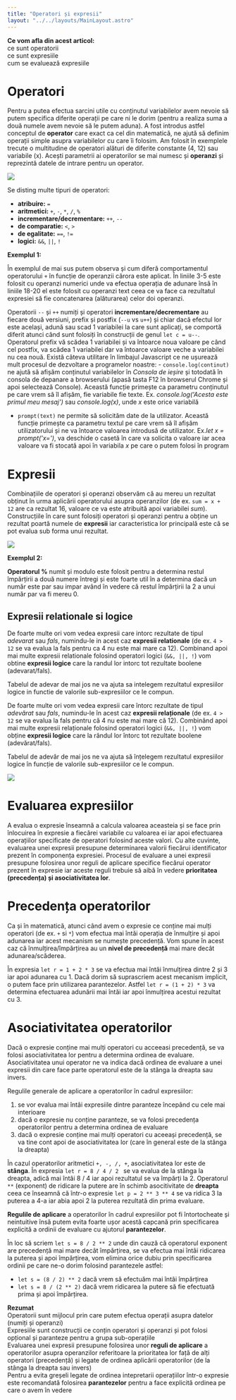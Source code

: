 ```yaml
---
title: "Operatori și expresii"
layout: "../../layouts/MainLayout.astro"
---
```



<Box knowledge>
<strong>Ce vom afla din acest articol:</strong>
<br/><Check/>ce sunt operatorii
<br/><Check/>ce sunt expresiile
<br/><Check/>cum se evaluează expresiile
</Box>

# Operatori #
Pentru a putea efectua sarcini utile cu conținutul variabilelor avem nevoie să putem specifica diferite operații pe care ni le dorim (pentru a realiza suma a două numele avem nevoie să le putem aduna). A fost introdus astfel conceptul de **operator** care exact ca cel din matematică, ne ajută să definim operații simple asupra variabilelor cu care îi folosim. Am folosit în exemplele trecute o multitudine de operatori alături de diferite constante (4, 12) sau variabile (x). Acești parametrii ai operatorilor se mai numesc și **operanzi** și reprezintă datele de intrare pentru un operator. 

<img src="../assets/imgs/operatori1.jpg" class="img-box" />

Se disting multe tipuri de operatori:
* <Arrow/>**atribuire:** ```=```
* <Arrow/>**aritmetici:** <code>+</code>, <code>-</code>, <code>*</code>, <code>/</code>, <code>%</code>
* <Arrow/>**incrementare/decrementare:** <code>++</code>, <code>--</code>
* <Arrow/>**de comparatie:** <code>&lt;</code>, <code>></code>
* <Arrow/>**de egalitate:** <code>==</code>, <code>!=</code>
* <Arrow/>**logici:** <code>&amp;&amp;</code>, <code>||</code>, <code>!</code>

**Exemplul 1:**
<Algovis config_id="tipuri-date-basics.json" av_selected="2">
</Algovis>

În exemplul de mai sus putem observa și cum diferă comportamentul operatorului <code>+</code> în funcție de operanzii cărora este aplicat. În liniile 3-5 este folosit cu operanzi numerici unde va efectua operația de adunare însă în liniile 18-20 el este folosit cu operanzi text ceea ce va face ca rezultatul expresiei să fie concatenarea (alăturarea) celor doi operanzi.

<Box attention>
Operatorii <code>--</code> și <code>++</code> numiți și operatori <strong>incrementare/decrementare</strong> au fiecare două versiuni, prefix și postfix (<code>--u</code> vs <code>u++</code>) și chiar dacă efectul lor este același, adună sau scad 1 variabilei la care sunt aplicați, se comportă diferit atunci când sunt folosiți în construcții de genul <code>let c = u--</code>. Operatorul prefix vă scădea 1 variabilei și va întoarce noua valoare pe când cel postfix, va scădea 1 variabilei dar va întoarce valoare veche a variabilei nu cea nouă.
</Box>

<Box info>
Există câteva utilitare în limbajul Javascript ce ne ușurează mult procesul de dezvoltare a programelor noastre:
 - <code>console.log(continut)</code> ne ajută să afișăm conținutul variabilelor în <em>Consola de ieșire</em> și totodată în consola de depanare a browserului (apasă tasta F12 în browserul Chrome și apoi selectează Console). Această funcție primește ca parametru conținutul pe care vrem să îl afișăm, fie variabile fie texte. 
    Ex. <em>console.log('Acesta este primul meu mesaj')</em> sau <em>console.log(x)</em>, unde <em>x</em> este orice variabilă

- <code>prompt(text)</code> ne permite să solicităm date de la utilizator. Această funcție primește ca parametru textul pe care vrem să îl afișăm utilizatorului și ne va întoarce valoarea introdusă de utilizator.
    Ex.<em>let x = prompt('x=')</em>, va deschide o casetă în care va solicita o valoare iar acea valoare va fi stocată apoi în variabila <em>x</em> pe care o putem folosi în program
</Box>

# Expresii #
Combinațiile de operatori și operanzi observăm că au mereu un rezultat obținut în urma aplicării operatorului asupra operanzilor (de ex. <code>sum = x + 12</code> are ca rezultat 16, valoare ce va este atribuită apoi variabilei *sum*). Construcțiile în care sunt folosiți operatori și operanzi pentru a obține un rezultat poartă numele de **expresii** iar caracteristica lor principală este că se pot evalua sub forma unui rezultat.

<img src="../assets/imgs/expresii1.jpg" class="img-box" />

**Exemplul 2:**
<Algovis config_id="tipuri-date-basics.json" av_selected="3">
</Algovis>

<Box info>
<strong>Operatorul %</strong> numit și modulo este folosit pentru a determina restul împărțirii a două numere întregi și este foarte util în a determina dacă un număr este par sau impar având în vedere că restul împărțirii la 2 a unui număr par va fi mereu 0.
</Box>

## Expresii relationale si logice ##
De foarte multe ori vom vedea expresii care intorc rezultate de tipul <em>adevarat</em> sau <em>fals</em>, numindu-le in acest caz <strong>expresii relationale</strong> (de ex. <code>4 > 12</code> se va evalua la fals pentru ca 4 nu este mai mare ca 12). Combinand apoi mai multe expresii relationale folosind operatori logici (<code>&amp;&amp;, ||, !</code>) vom obtine <strong>expresii logice</strong> care la randul lor intorc tot rezultate boolene (adevarat/fals).

Tabelul de adevar de mai jos ne va ajuta sa intelegem rezultatul expresiilor logice in functie de valorile sub-expresiilor ce le compun.

De foarte multe ori vom vedea expresii care întorc rezultate de tipul _adevărat_ sau _fals_, numindu-le în acest caz <strong>expresii relaționale</strong> (de ex. <code>4 > 12</code> se va evalua la fals pentru că 4 nu este mai mare că 12). Combinând apoi mai multe expresii relaționale folosind operatori logici (<code>&amp;&amp;, ||, !</code>) vom obține <strong>expresii logice</strong> care la rândul lor întorc tot rezultate boolene (adevărat/fals).

Tabelul de adevăr de mai jos ne va ajuta să înțelegem rezultatul expresiilor logice în funcție de valorile sub-expresiilor ce le compun.

<img src="../assets/imgs/tabellogic.png" class="img-box" />

# Evaluarea expresiilor #
A evalua o expresie înseamnă a calcula valoarea aceasteia și se face prin înlocuirea în expresie a fiecărei variabile cu valoarea ei iar apoi efectuarea operațiilor specificate de operatori folosind aceste valori. Cu alte cuvinte, evaluarea unei expresii presupune determinarea valorii fiecărui identificator prezent în componența expresiei. Procesul de evaluare a unei expresii presupune folosirea unor reguli de aplicare specifice fiecărui operator prezent în expresie iar aceste reguli trebuie să aibă în vedere <strong>prioritatea (precedența) și asociativitatea lor</strong>.

# Precedența operatorilor #
Ca și în matematică, atunci când avem o expresie ce conține mai mulți operatori (de ex. <code>+</code> si <code>*</code>) vom efectua mai întăi operația de înmulțire și apoi adunarea iar acest mecanism se numește precedență. Vom spune în acest caz că înmulțirea/împărțirea au un <strong>nivel de precedență</strong> mai mare decât adunarea/scăderea.

În expresia <code>let r = 1 + 2 \* 3</code> se va efectua mai întâi înmulțirea dintre 2 și 3 iar apoi adunarea cu 1. Dacă dorim să suprascriem acest mecanism implicit, o putem face prin utilizarea parantezelor. Astfel <code>let r = (1 + 2) \* 3</code> va determina efectuarea adunării mai întăi iar apoi înmulțirea acestui rezultat cu 3.

# Asociativitatea operatorilor #
Dacă o expresie conține mai mulți operatori cu acceeasi precedență, se va folosi asociativitatea lor pentru a determina ordinea de evaluare. Asociativitatea unui operator ne va indica dacă ordinea de evaluare a unei expresii din care face parte operatorul este de la stânga la dreapta sau invers.

Regulile generale de aplicare a operatorilor în cadrul expresiilor:
1. se vor evalua mai întâi expresiile dintre paranteze începând cu cele mai interioare
2. dacă o expresie nu conține paranteze, se va folosi precedența operatorilor pentru a determina ordinea de evaluare
3. dacă o expresie conține mai mulți operatori cu aceeași precedență, se va tine cont apoi de asociativitatea lor (care în general este de la stânga la dreapta)

În cazul operatorilor aritmetici <code>+, -, /, +</code>, asociativitatea lor este de <strong>stânga</strong>. În expresia <code>let r = 8 / 4 / 2 </code> se va evalua de la stânga la dreapta, adică mai întâi 8 / 4 iar apoi rezultatul se va împărți la 2. Operatorul <code>\*\*</code> (exponent) de ridicare la putere are în schimb asocitivitate de <strong>dreapta</strong> ceea ce înseamnă că într-o expresie <code>let p = 2 \*\* 3 \*\* 4</code> se va ridica 3 la puterea a 4-a iar abia apoi 2 la puterea rezultată din prima evaluare.

<Box info>
<strong>Regulile de aplicare</strong> a operatorilor în cadrul expresiilor pot fi întortocheate și neintuitive însă putem evita foarte ușor acestă capcană prin specificarea explicită a ordinii de evaluare cu ajutorul <strong>parantezelor</strong>.
</Box>

În loc să scriem <code>let s = 8 / 2 ** 2</code> unde din cauză că operatorul exponent are precedență mai mare decât împărțirea, se va efectua mai întâi ridicarea la puterea și apoi împărțirea, vom elimina orice dubiu prin specificarea ordinii pe care ne-o dorim folosind parantezele astfel:
- <code>let s = (8 / 2) ** 2</code> dacă vrem să efectuăm mai întâi împărțirea
- <code>let s = 8 / (2 ** 2)</code> dacă vrem ridicarea la putere să fie efectuată prima și apoi împărțirea.

<Box attention>
<strong>Rezumat</strong>
<br/><Arrow/>Operatorii sunt mijlocul prin care putem efectua operații asupra datelor (numiți și operanzi)
<br/><Arrow/>Expresiile sunt construcții ce conțin operatori și operanzi și pot folosi opțional și paranteze pentru a grupa sub-operațiile 
<br/><Arrow/>Evaluarea unei expresii presupune folosirea unor <strong>reguli de aplicare</strong> a operatorilor asupra operanzilor referitoare la prioritatea lor față de alți operatori (precedență) și legate de ordinea aplicării operatorilor (de la stânga la dreapta sau invers)
<br/><Arrow/>Pentru a evita greșeli legate de ordinea intepretarii operațiilor într-o expresie este recomandată folosirea <strong>parantezelor</strong> pentru a face explicită ordinea pe care o avem în vedere
</Box>